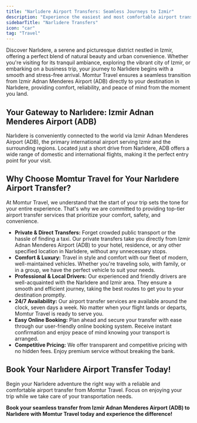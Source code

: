 ```yaml
---
title: "Narlıdere Airport Transfers: Seamless Journeys to Izmir"
description: "Experience the easiest and most comfortable airport transfers to and from Narlıdere, Izmir. Momtur Travel offers reliable services from Izmir Adnan Menderes Airport (ADB) directly to your destination."
sidebarTitle: "Narlıdere Transfers"
icon: "car"
tag: "Travel"
---
```


Discover Narlıdere, a serene and picturesque district nestled in Izmir, offering a perfect blend of natural beauty and urban convenience. Whether you're visiting for its tranquil ambiance, exploring the vibrant city of Izmir, or embarking on a business trip, your journey to Narlıdere begins with a smooth and stress-free arrival. Momtur Travel ensures a seamless transition from Izmir Adnan Menderes Airport (ADB) directly to your destination in Narlıdere, providing comfort, reliability, and peace of mind from the moment you land.

## Your Gateway to Narlıdere: Izmir Adnan Menderes Airport (ADB)

Narlıdere is conveniently connected to the world via Izmir Adnan Menderes Airport (ADB), the primary international airport serving Izmir and the surrounding regions. Located just a short drive from Narlıdere, ADB offers a wide range of domestic and international flights, making it the perfect entry point for your visit.

## Why Choose Momtur Travel for Your Narlıdere Airport Transfer?

At Momtur Travel, we understand that the start of your trip sets the tone for your entire experience. That's why we are committed to providing top-tier airport transfer services that prioritize your comfort, safety, and convenience.

*   **Private & Direct Transfers:** Forget crowded public transport or the hassle of finding a taxi. Our private transfers take you directly from Izmir Adnan Menderes Airport (ADB) to your hotel, residence, or any other specified location in Narlıdere, without any unnecessary stops.
*   **Comfort & Luxury:** Travel in style and comfort with our fleet of modern, well-maintained vehicles. Whether you're traveling solo, with family, or in a group, we have the perfect vehicle to suit your needs.
*   **Professional & Local Drivers:** Our experienced and friendly drivers are well-acquainted with the Narlıdere and Izmir area. They ensure a smooth and efficient journey, taking the best routes to get you to your destination promptly.
*   **24/7 Availability:** Our airport transfer services are available around the clock, seven days a week. No matter when your flight lands or departs, Momtur Travel is ready to serve you.
*   **Easy Online Booking:** Plan ahead and secure your transfer with ease through our user-friendly online booking system. Receive instant confirmation and enjoy peace of mind knowing your transport is arranged.
*   **Competitive Pricing:** We offer transparent and competitive pricing with no hidden fees. Enjoy premium service without breaking the bank.

## Book Your Narlıdere Airport Transfer Today!

Begin your Narlıdere adventure the right way with a reliable and comfortable airport transfer from Momtur Travel. Focus on enjoying your trip while we take care of your transportation needs.

**Book your seamless transfer from Izmir Adnan Menderes Airport (ADB) to Narlıdere with Momtur Travel today and experience the difference!**

